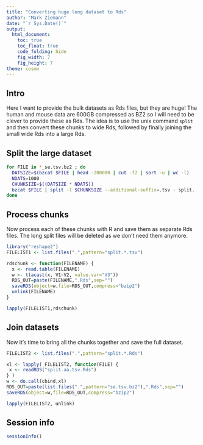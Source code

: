 ```yaml
---
title: "Converting huge long dataset to Rds"
author: "Mark Ziemann"
date: "`r Sys.Date()`"
output:
  html_document:
    toc: true
    toc_float: true
    code_folding: hide
    fig_width: 7
    fig_height: 7
theme: cosmo
---
```


## Intro

Here I want to provide the bulk datasets as Rds files, but they are huge!
The human and mouse data are 600GB compressed as BZ2 so I will need to be clever to provide these as Rds.
The idea is to use the unix command `split` and then convert these chunks to wide Rds,
followed by finally joining the small wide Rds into a large Rds.

## Split the large dataset

```bash

for FILE in *_se.tsv.bz2 ; do
  DATSIZE=$(bzcat $FILE | head -200000 | cut -f2 | sort -u | wc -l)
  NDATS=1000
  CHUNKSIZE=$((DATSIZE * NDATS))
  bzcat $FILE | split -l $CHUNKSIZE --additional-suffix=.tsv - split.
done

```

## Process chunks

Now process each of these chunks with R and save them as separate Rds files.
The long split files will be deleted as we don't need them anymore.

```r

library("reshape2")
FILELIST1 <- list.files(".",pattern="split.*.tsv")

rdschunk <- function(FILENAME) {
  x <- read.table(FILENAME)
  w <- t(acast(x, V1~V2, value.var="V3"))
  RDS_OUT=paste(FILENAME,".Rds",sep="")
  saveRDS(object=w,file=RDS_OUT,compress="bzip2")
  unlink(FILENAME)
}

lapply(FILELIST1,rdschunk)

```

## Join datasets

Now it's time to bring all the chunks together and save the full dataset.

```r

FILELIST2 <- list.files(".",pattern="split.*.Rds")

xl <- lapply( FILELIST2, function(FILE) {
 x <- readRDS("split.aa.tsv.Rds")
} )
w <- do.call(cbind,xl)
RDS_OUT=paste(list.files(".",pattern="se.tsv.bz2"),".Rds",sep="")
saveRDS(object=w,file=RDS_OUT,compress="bzip2")

lapply(FILELIST2, unlink)

```

## Session info

```r

sessionInfo()

```

